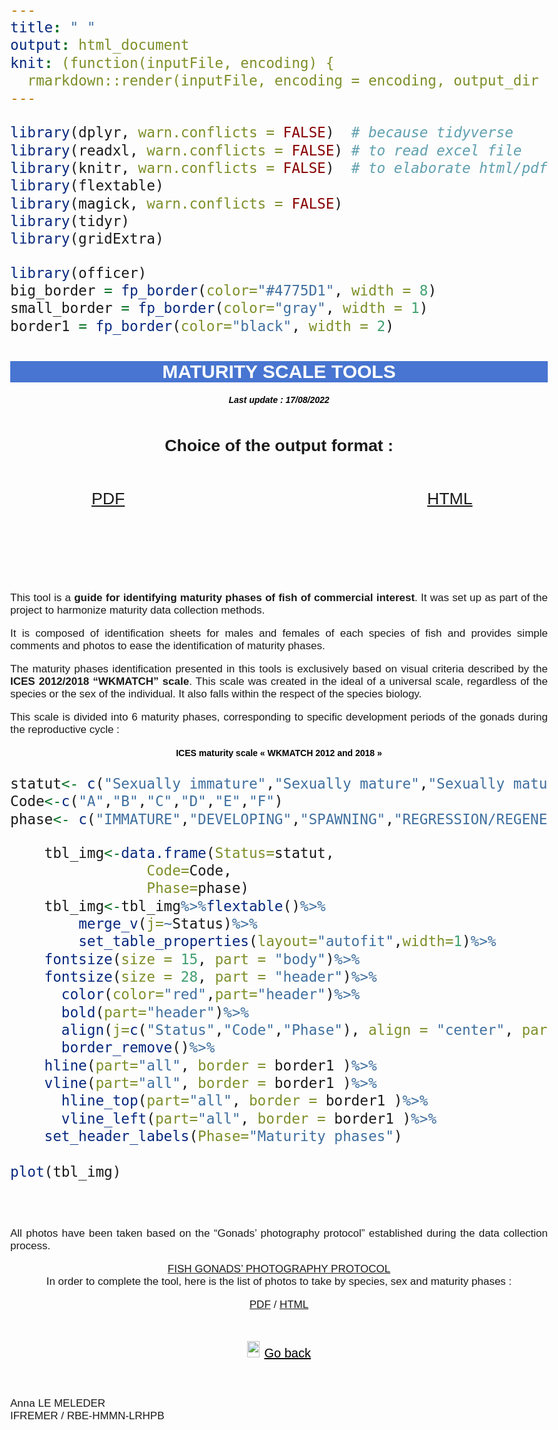 ```yaml
---
title: " "
output: html_document
knit: (function(inputFile, encoding) {
  rmarkdown::render(inputFile, encoding = encoding, output_dir = "../docs/") })
---
```

```r
library(dplyr, warn.conflicts = FALSE)  # because tidyverse
library(readxl, warn.conflicts = FALSE) # to read excel file
library(knitr, warn.conflicts = FALSE)  # to elaborate html/pdf
library(flextable)
library(magick, warn.conflicts = FALSE)
library(tidyr)
library(gridExtra)

library(officer)
big_border = fp_border(color="#4775D1", width = 8)
small_border = fp_border(color="gray", width = 1)
border1 = fp_border(color="black", width = 2)
```

<html>
<head>
<style media="all"> 
  body {
        /* to centre page on screen*/
        margin-left: auto;
        margin-right: auto;
        font-family: sans-serif;
        font-size: 20pt;
    }
    h1{
    color:white;
    font-size:30px;
    background-color:#4775D1;
    font-weight:700;
    text-align: center;
    }
    h2{
    font-size:25px;
    background-color:#E6E6FF;
    font-weight:600;
    }
    h3{
    color:black;
    font-size:14px;
    font-weight:900;
    font-weight: bold;
    }
    hr{
    color:#4775D1;
    height:8px;
    background-color:#4775D1;
    }
    h4{
    font-size:14px;
    color:black;
    }
    p{
    font-size:
    17px;
    }
    </style>

<title>Page Title</title>
</head>
<body>
<h1>MATURITY SCALE TOOLS</h1>
<center>
<h4>*Last update : 17/08/2022*</h4>
</center>
\
<center>
**Choice of the output format : **
</center>
\

:::::::::::::: {.columns}
::: {.column width="40%"}

<center>
[PDF](ENGPDF_MG.html)
</center>

:::
::: {.column width="20%"}

\

:::
::: {.column width="40%"}

<center>
[HTML](ENGHTML_MG.html)
</center>

:::
::::::::::::::

\
\
\
<div style="text-align: justify"> 
  This tool is a **guide for identifying maturity phases of fish of commercial interest**. It was set up as part of the project to harmonize maturity data collection methods.

  It is composed of identification sheets for males and females of each species of fish and provides simple comments and photos to ease the identification of maturity phases.

  The maturity phases identification presented in this tools is exclusively based on visual criteria described by the **ICES 2012/2018 "WKMATCH" scale**. This scale was created in the ideal of a universal scale, regardless of the species or the sex of the individual. It also falls within the respect of the species biology.
  
  This scale is divided into 6 maturity phases, corresponding to specific development periods of the gonads during the reproductive cycle : 
</div>
<center>
<h3>ICES maturity scale « WKMATCH 2012 and 2018 »</h3>
</center>

```r
statut<- c("Sexually immature","Sexually mature","Sexually mature","Sexually mature","Sexually mature","Sexually mature")
Code<-c("A","B","C","D","E","F")
phase<- c("IMMATURE","DEVELOPING","SPAWNING","REGRESSION/REGENERATION","OMITTED SPAWNING","ABNORMAL")

	tbl_img<-data.frame(Status=statut,
			    Code=Code,
			    Phase=phase)
	tbl_img<-tbl_img%>%flextable()%>%
		merge_v(j=~Status)%>%
		set_table_properties(layout="autofit",width=1)%>%
    fontsize(size = 15, part = "body")%>%
    fontsize(size = 28, part = "header")%>%
	  color(color="red",part="header")%>%
	  bold(part="header")%>%
	  align(j=c("Status","Code","Phase"), align = "center", part = "all")%>%
	  border_remove()%>%
    hline(part="all", border = border1 )%>%
    vline(part="all", border = border1 )%>%
	  hline_top(part="all", border = border1 )%>%
	  vline_left(part="all", border = border1 )%>%
    set_header_labels(Phase="Maturity phases")
	
plot(tbl_img)
```

\
<div style="text-align: justify">

  All photos have been taken based on the "Gonads' photography protocol" established during the data collection process.

<center>
[FISH GONADS' PHOTOGRAPHY PROTOCOL](ENG_P.pdf){target="_blank"}
\
  In order to complete the tool, here is the list of photos to take by species, sex and maturity phases :

[PDF](PhotototakeGM.pdf){target="_blank"}
/
[HTML](PhotototakeGM.html){target="_blank"}

\
![](../data/Photo_Guides/GoBack.png){height=26px width=20px} <a href="#" onclick="history.go(-1)" style="color:black;font-size:20px;">Go back</a>
</center>
\
\
Anna LE MELEDER  
IFREMER / RBE-HMMN-LRHPB
</div>
</body>
</html>